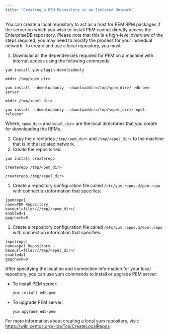 ```yaml
---
title: "Creating a PEM Repository in an Isolated Network"
---
```


<div id="creating_pem_repo_isolated_network" class="registered_link"></div>

You can create a local repository to act as a host for PEM RPM packages if the server on which you wish to install PEM cannot directly access the EnterpriseDB repository. Please note that this is a high-level overview of the steps required; you may need to modify the process for your individual network. To create and use a local repository, you must:

1.  Download all the dependencies required for PEM on a machine with internet access using the following commands:

<!-- -->

```
yum install yum-plugin-downloadonly

mkdir /tmp/<pem_dir>

yum install --downloadonly --downloaddir=/tmp/<pem_dir>/ edb-pem-server

mkdir /tmp/<epel_dir>

yum install --downloadonly --downloaddir=/tmp/<epel_dir>/ epel-release*
```

Where, `<pem_dir>` and `<epel_dir>` are the local directories that you create for downloading the RPMs.

1.  Copy the directories `/tmp/<pem_dir>` and `/tmp/<epel_dir>` to the machine that is in the isolated network.
2.  Create the repositories:

<!-- -->

```
yum install createrepo

createrepo /tmp/<pem_dir>

createrepo /tmp/<epel_dir>
```

1.  Create a repository configuration file called `/etc/yum.repos.d/pem.repo` with connection information that specifies:

<!-- -->

```
[pemrepo]
name=PEM Repository
baseurl=file:///tmp//<pem_dir>/
enabled=1
gpgcheck=0
```

1.  Create a repository configuration file called `/etc/yum.repos.d/epel.repo` with connection information that specifies:

<!-- -->

```
[epelrepo]
name=epel Repository
baseurl=file:///tmp/<epel_dir>/
enabled=1
gpgcheck=0
```

After specifying the location and connection information for your local repository, you can use yum commands to install or upgrade PEM server:

-   To install PEM server:

    `yum install edb-pem`

-   To upgrade PEM server:

    `yum upgrade edb-pem`

For more information about creating a local yum repository, visit: <https://wiki.centos.org/HowTos/CreateLocalRepos>
